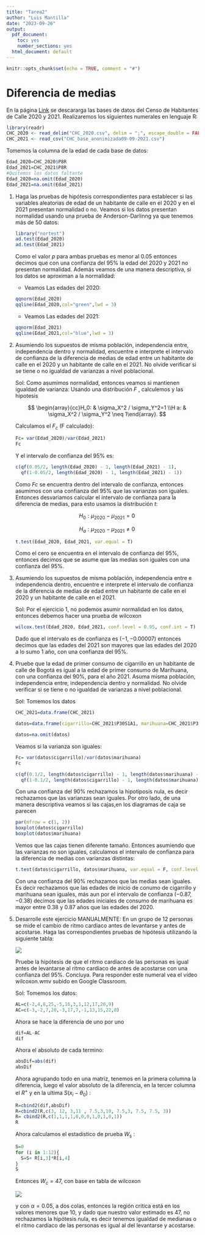 ---
title: "Tarea2"
author: "Luis Mantilla"
date: "2023-09-26"
output:
  pdf_document: 
    toc: yes
    number_sections: yes
  html_document: default
---

```{r setup, include=FALSE}
knitr::opts_chunk$set(echo = TRUE, comment = "#")
```

# Diferencia de medias

En la página [Link](https://microdatos.dane.gov.co/index.php/catalog/DEM-Microdatos) se descararga las bases de datos del Censo de Habitantes de Calle 2020 y 2021. Realizaremos los siguientes numerales en lenguaje R:

```{r}
library(readr)
CHC_2020 <- read_delim("CHC_2020.csv", delim = ";", escape_double = FALSE, trim_ws = TRUE)
CHC_2021 <- read_csv("CHC_base_anonimizada09-09-2021.csv")


```

Tomemos la columna de la edad de cada base de datos:

```{r}
Edad_2020=CHC_2020$P8R
Edad_2021=CHC_2021$P8R
#Quitemos los datos faltante
Edad_2020=na.omit(Edad_2020)
Edad_2021=na.omit(Edad_2021)
```

1.  Haga las pruebas de hipótesis correspondientes para establecer si las variables aleatorias de edad de un habitante de calle en el 2020 y en el 2021 presentan normalidad o no. Veamos si los datos presentan normalidad usando una prueba de Anderson-Darlinng ya que tenemos más de 50 datos:

    ```{r}
    library("nortest")
    ad.test(Edad_2020)
    ad.test(Edad_2021)
    ```

    Como el valor $p$ para ambas pruebas es menor al $0.05$ entonces decimos que con una confianza del 95% la edad del 2020 y 2021 no presentan normalidad. Además veamos de una manera descriptiva, si los datos se aproximan a la normalidad:

    -   Veamos Las edades del 2020:

    ```{r, echo=FALSE}
    qqnorm(Edad_2020)
    qqline(Edad_2020,col="green",lwd = 3)
    ```

    -   Veamos Las edades del 2021:

    ```{r, echo=FALSE}
    qqnorm(Edad_2021)
    qqline(Edad_2021,col="blue",lwd = 3)
    ```

2.  Asumiendo los supuestos de misma población, independencia entre, independencia dentro y normalidad, encuentre e interprete el intervalo de confianza de la diferencia de medias de edad entre un habitante de calle en el 2020 y un habitante de calle en el 2021. No olvide verificar si se tiene o no igualdad de varianzas a nivel poblacional.

    Sol: Como asumimos normalidad, entonces veamos si mantienen igualdad de varianza: Usando una distribución $F$ , calculemos y las hipotesis

    $$
    \begin{array}{cc}H_0: & \sigma_X^2 / \sigma_Y^2=1 \\H a: & \sigma_X^2 / \sigma_Y^2 \neq 1\end{array}.
    $$

    Calculamos el $F_c$ (F calculado):

    ```{r}
    Fc= var(Edad_2020)/var(Edad_2021)
    Fc
    ```

    Y el intervalo de confianza del 95% es:

    ```{r}
    c(qf(0.05/2, length(Edad_2020) - 1, length(Edad_2021) - 1), 
      qf(1-0.05/2, length(Edad_2020) - 1, length(Edad_2021) - 1))
    ```

    Como $Fc$ se encuentra dentro del intervalo de confianza, entonces asumimos con una confianza del 95% que las varianzas son iguales. Entonces desvariamos calcular el intervalo de confianza para la diferencia de medias, para esto usamos la distribución $t$:

    $$
    H_0: \mu_{2020}-\mu_{2021}=0
    $$

    $$
    H_a: \mu_{2020}-\mu_{2021}\neq0
    $$

    ```{r}
    t.test(Edad_2020, Edad_2021, var.equal = T)
    ```

    Como el cero se encuentra en el intervalo de confianza del 95%, entonces decimos que se asume que las medias son iguales con una confianza del 95%.

3.  Asumiendo los supuestos de misma población, independencia entre e independencia dentro, encuentre e interprete el intervalo de confianza de la diferencia de medias de edad entre un habitante de calle en el 2020 y un habitante de calle en el 2021.

    Sol: Por el ejercicio 1, no podemos asumir normalidad en los datos, entonces debemos hacer una prueba de wilcoxon

    ```{r}
    wilcox.test(Edad_2020, Edad_2021, conf.level = 0.95, conf.int = T)
    ```

    Dado que el intervalo es de confianza es $(-1, -0.00007)$ entonces decimos que las edades del 2021 son mayores que las edades del 2020 a lo sumo 1 año, con una confianza del 95%.

4.  Pruebe que la edad de primer consumo de cigarrillo en un habitante de calle de Bogotá es igual a la edad de primer consumo de Marihuana, con una confianza del 90%, para el año 2021. Asuma misma población, independencia entre, independencia dentro y normalidad. No olvide verificar si se tiene o no igualdad de varianzas a nivel poblacional.

    Sol: Tomemos los datos

    ```{r}
    CHC_2021=data.frame(CHC_2021)

    datos=data.frame(cigarrillo=CHC_2021$P30S1A1, marihuana=CHC_2021$P30S3A1)

    datos=na.omit(datos)

    ```

    Veamos si la varianza son iguales:

    ```{r}
    Fc= var(datos$cigarrillo)/var(datos$marihuana)
    Fc
    ```

    ```{r}
    c(qf(0.1/2, length(datos$cigarrillo) - 1, length(datos$marihuana) - 1), 
      qf(1-0.1/2, length(datos$cigarrillo) - 1, length(datos$marihuana) - 1))
    ```

    Con una confianza del 90% rechazamos la hipotiposis nula, es decir rechazamos que las varianzas sean iguales. Por otro lado, de una manera descriptiva veamos si las cajas,en los diagramas de caja se parecen

    ```{r, echo=FALSE}
    par(mfrow = c(1, 2)) 
    boxplot(datos$cigarrillo)
    boxplot(datos$marihuana)
    ```

    Vemos que las cajas tienen diferente tamaño. Entonces asumiendo que las varianzas no son iguales, calculamos el intervalo de confianza para la diferencia de medias con varianzas distintas:

    ```{r}
    t.test(datos$cigarrillo, datos$marihuana, var.equal = F, conf.level = 0.90)
    ```

    Con una confianza del 90% rechazamos que las medias sean iguales. Es decir rechazamos que las edades de inicio de conumo de cigarrillo y marihuana sean iguales, más aun por el intervalo de confianza $(-0.87, -0.38)$ decimos que las edades iniciales de consumo de marihuana es mayor entre 0.38 y 0.87 años que las edades del 2020.

5.  Desarrolle este ejercicio MANUALMENTE: En un grupo de 12 personas se mide el cambio de ritmo cardiaco antes de levantarse y antes de acostarse. Haga las correspondientes pruebas de hipótesis utilizando la siguiente tabla:

    ![](images/Captura%20de%20pantalla%202023-09-26%20095517.png)

    Pruebe la hipótesis de que el ritmo cardíaco de las personas es igual antes de levantarse al ritmo cardíaco de antes de acostarse con una confianza del 95%. Concluya. Para responder este numeral vea el vídeo wilcoxon.wmv subido en Google Classroom.

    Sol: Tomemos los datos:

    ```{r}
    AL=c(-2,4,8,25,-5,16,3,1,12,17,20,9)
    AC=c(-3,-2,7,20,-3,17,7,-1,13,15,22,8)
    ```

    Ahora se hace la diferencia de uno por uno

    ```{r, echo=FALSE}
    dif=AL-AC
    dif
    ```

    Ahora el absoluto de cada termino:

    ```{r, echo=FALSE}
    absDif=abs(dif)
    absDif
    ```

    Ahora agrupando todo en una matriz, tenemos en la primera columna la diferencia, luego el valor absoluto de la diferencia, en la tercer columna el $R^+$ y en la ultima $S(x_i-\theta_0)$ :

    ```{r, echo=FALSE}

    R=cbind2(dif,absDif)
    R=cbind2(R,c(3, 12, 3,11 , 7.5,3,10, 7.5,3, 7.5, 7.5, 3))
    R= cbind2(R,c(1,1,1,1,0,0,0,1,0,1,0,1))
    R
    ```

    Ahora calculamos el estadistico de prueba $W_s$ :

    ```{r}
    S=0
    for (i in 1:12){
      S=S+ R[i,3]*R[i,4]
    }
    S
    ```

    Entonces $W_c=47$, con base en tabla de wilcoxon

    ![](images/Captura%20de%20pantalla%202023-09-26%20105411.png)

    y con $\alpha=0.05$, a dos colas, entonces la región critica está en los valores menores que 10, y dado que nuestro valor estimado es 47, no rechazamos la hipótesis nula, es decir tenemos igualdad de medianas o el ritmo cardíaco de las personas es igual al del levantarse y acostarse.

